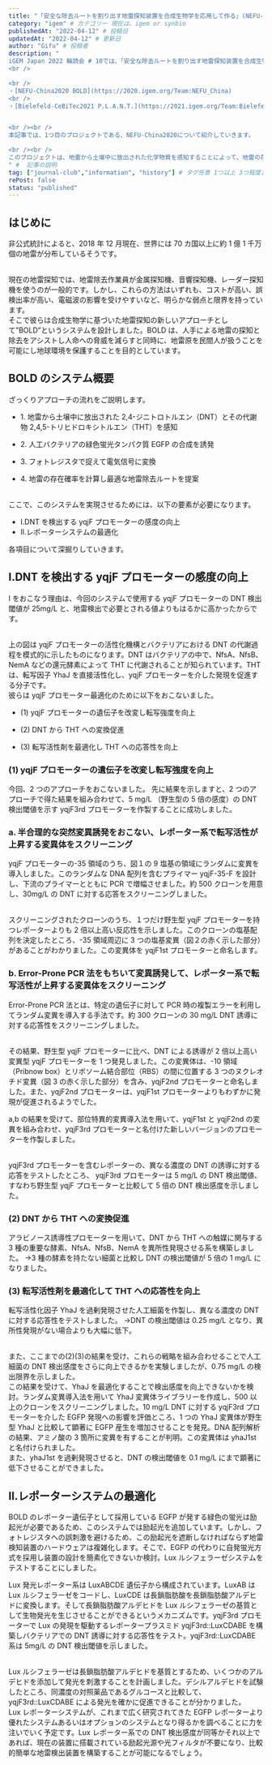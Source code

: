 ```yaml
---
title: "「安全な除去ルートを割り出す地雷探知装置を合成生物学を応用して作る」(NEFU-China2020 BOLD) - iGEM Japan 2022 定例会 (輪読会) #10-1" # タイトル
category: "igem" # カテゴリー 現在は、igem or synbio
publishedAt: "2022-04-12" # 投稿日
updatedAt: "2022-04-12" # 更新日
author: "Gifu" # 投稿者
description: "
iGEM Japan 2022 輪読会 # 10では、「安全な除去ルートを割り出す地雷探知装置を合成生物学を応用して作る」をテーマに、以下の2つのプロジェクトが紹介されました。
<br />

<br />
・[NEFU-China2020 BOLD](https://2020.igem.org/Team:NEFU_China)
<br />
・[Bielefeld-CeBiTec2021 P.L.A.N.T.](https://2021.igem.org/Team:Bielefeld-CeBiTec)


<br /><br />
本記事では、1つ目のプロジェクトである、NEFU-China2020について紹介していきます。

<br /><br />
このプロジェクトは、地雷から土壌中に放出された化学物質を感知することによって、地雷の存在確率を計算し最適な地雷除去ルートを提案しようというプロジェクトです。
" #  記事の説明
tag: ["journal-club","information", "history"] # タグ任意 1つ以上 3つ程度まで
rePost: false
status: "published"
---
```


## はじめに

非公式統計によると、2018 年 12 月現在、世界には 70 カ国以上に約 1 億 1 千万個の地雷が分布しているそうです。

<br />
現在の地雷探知では、地雷除去作業員が金属探知機、音響探知機、レーダー探知機を使うのが一般的です。しかし、これらの方法はいずれも、コストが高い、誤検出率が高い、電磁波の影響を受けやすいなど、明らかな弱点と限界を持っています。

<br />
そこで彼らは合成生物学に基づいた地雷探知の新しいアプローチとして”BOLD”というシステムを設計しました。BOLD
は、人手による地雷の探知と除去をアシストし人命への脅威を減らすと同時に、地雷原を民間人が扱うことを可能にし地球環境を保護することを目的としています。

## BOLD のシステム概要

ざっくりアプローチの流れをご説明します。

<MediaCard
  mediaType="image"
  src="https://yomogy.com/blog/gifu/images/igem-japan-2022-meeting-10-1-fig1.png"
  alt="Fig.1 - BOLD 概要 - Wiki トップ より引用"
  caption="Fig.1 - BOLD 概要 - Wiki トップ より引用"
/>

- 1\. 地雷から土壌中に放出された 2,4-ジニトロトルエン（DNT）とその代謝物 2,4,5-トリヒドロキシトルエン（THT）を感知
- 2\. 人工バクテリアの緑色蛍光タンパク質 EGFP の合成を誘発

- 3\. フォトレジスタで捉えて電気信号に変換
- 4\. 地雷の存在確率を計算し最適な地雷除去ルートを提案

<br />
ここで、このシステムを実現させるためには、以下の要素が必要になります。

- I.DNT を検出する yqjF プロモーターの感度の向上
- II.レポーターシステムの最適化

各項目について深掘りしていきます。

## I.DNT を検出する yqjF プロモーターの感度の向上

I をおこなう理由は、今回のシステムで使用する yqjF プロモーターの DNT 検出閾値が 25mg/L と、地雷検出で必要とされる値よりもはるかに高かったからです。

<MediaCard
  mediaType="image"
  src="https://yomogy.com/blog/gifu/images/igem-japan-2022-meeting-10-1-fig2.png"
  alt="Fig.2 - yqjF プロモーターの活性化機構 - Wiki-result より引用"
  caption="Fig.2 - yqjF プロモーターの活性化機構 - Wiki-result より引用"
/>

<br />
上の図は yqjF プロモーターの活性化機構とバクテリアにおける DNT の代謝過程を模式的に示したものになります。DNT
はバクテリアの中で、NfsA、NfsB、NemA などの還元酵素によって THT に代謝されることが知られています。THT
は、転写因子 YhaJ を直接活性化し、yqjF プロモーターを介した発現を促進する分子です。

<br />
彼らは yqjF プロモーター最適化のために以下をおこないました。

<br />

- (1) yqjF プロモーターの遺伝子を改変し転写強度を向上

- (2) DNT から THT への変換促進

- (3) 転写活性剤を最適化し THT への応答性を向上

<MediaCard
  mediaType="image"
  src="https://yomogy.com/blog/gifu/images/igem-japan-2022-meeting-10-1-fig3.png"
  alt="Fig.3 - yqjF プロモーターの活性化機構 - Wiki-result より引用 (一部改変)"
  caption="Fig.3 - yqjF プロモーターの活性化機構 - Wiki-result より引用 (一部改変)"
/>

### (1) yqjF プロモーターの遺伝子を改変し転写強度を向上

今回、2 つのアプローチをおこないました。
先に結果を示しますと、2 つのアプローチで得た結果を組み合わせて、5 mg/L （野生型の 5 倍の感度）の DNT 検出閾値を示す yqjF3rd プロモーターを作製することに成功しました。

### a. 半合理的な突然変異誘発をおこない、レポーター系で転写活性が上昇する変異体をスクリーニング

yqjF プロモーターの-35 領域のうち、図１の 9 塩基の領域にランダムに変異を導入しました。このランダムな DNA 配列を含むプライマー yqjF-35-F を設計し、下流のプライマーとともに PCR で増幅させました。約 500 クローンを用意し、30mg/L の DNT に対する応答をスクリーニングしました。

<MediaCard
  mediaType="image"
  src="https://yomogy.com/blog/gifu/images/igem-japan-2022-meeting-10-1-fig4.png"
  alt="図１ - yqjF プロモーターの構造 - Wiki-result より引用"
  caption="図１ - yqjF プロモーターの構造 - Wiki-result より引用"
/>

<br />
スクリーニングされたクローンのうち、１つだけ野生型 yqjF プロモーターを持つレポーターよりも
2 倍以上高い反応性を示しました。このクローンの塩基配列を決定したところ、-35 領域周辺に
3 つの塩基変異（図２の赤く示した部分）があることがわかりました。この変異体を yqjF1st
プロモーターと命名します。

<MediaCard
  mediaType="image"
  src="https://yomogy.com/blog/gifu/images/igem-japan-2022-meeting-10-1-fig5.png"
  alt="図2 - yqjF1st プロモーターの構造 - Wiki-result より引用"
  caption="図2 - yqjF1st プロモーターの構造 - Wiki-result より引用"
/>

### b. Error-Prone PCR 法をもちいて変異誘発して、レポーター系で転写活性が上昇する変異体をスクリーニング

Error-Prone PCR 法とは、特定の遺伝子に対して PCR 時の複製エラーを利用してランダム変異を導入する手法です。約 300 クローンの 30 mg/L DNT 誘導に対する応答性をスクリーニングしました。

<br />
その結果、野生型 yqjF プロモーターに比べ、DNT による誘導が 2 倍以上高い変異型 yqjF
プロモーターを 1 つ発見しました。この変異体は、-10 領域（Pribnow box）とリボソーム結合部位（RBS）の間に位置する
3 つのヌクレオチド変異（図 3 の赤く示した部分）を含み、yqjF2nd プロモーターと命名しました。また、yqjF2nd
プロモーターは、yqjF1st プロモーターよりもわずかに発現が促進されるようでした。

<MediaCard
  mediaType="image"
  src="https://yomogy.com/blog/gifu/images/igem-japan-2022-meeting-10-1-fig6.png"
  alt="図3 - yqjF2nd プロモーターの構造 - Wiki-result より引用"
  caption="図3 - yqjF2nd プロモーターの構造 - Wiki-result より引用"
/>

a,b の結果を受けて、部位特異的変異導入法を用いて、yqjF1st と yqjF2nd の変異を組み合わせ、yqjF3rd プロモーターと名付けた新しいバージョンのプロモーターを作製しました。

<br />
yqjF3rd プロモーターを含むレポーターの、異なる濃度の DNT の誘導に対する応答をテストしたところ、
yqjF3rd プロモーターは 5 mg/L の DNT 検出閾値、すなわち野生型 yqjF プロモーターと比較して
5 倍の DNT 検出感度を示しました。

### (2) DNT から THT への変換促進

アラビノース誘導性プロモーターを用いて、DNT から THT への触媒に関与する 3 種の重要な酵素、NfsA、NfsB、NemA を異所性発現させる系を構築しました。
→3 種の酵素を持たない細菌と比較し DNT の検出閾値が 5 倍の 1 mg/L になりました。

### (3) 転写活性剤を最適化して THT への応答性を向上

転写活性化因子 YhaJ を過剰発現させた人工細菌を作製し、異なる濃度の DNT に対する応答性をテストしました。
→DNT の検出閾値は 0.25 mg/L となり、異所性発現がない場合よりも大幅に低下。

<br />
また、ここまでの(2)(3)の結果を受け、これらの戦略を組み合わせることで人工細菌の DNT
検出感度をさらに向上できるかを実験しましたが、0.75 mg/L の検出限界を示しました。

<br />
この結果を受けて、YhaJ を最適化することで検出感度を向上できないかを検討。ランダム変異導入法を用いて
YhaJ 変異体ライブラリーを作成し、500 以上のクローンをスクリーニングしました。10 mg/L
DNT に対する yqjF3rd プロモーターを介した EGFP 発現への影響を評価ところ、1 つの YhaJ
変異体が野生型 YhaJ と比較して顕著に EGFP 産生を増加させることを発見。DNA 配列解析の結果、アミノ酸の
3 箇所に変異を有することが判明。この変異体は yhaJ1st と名付けられました。

<br />
また、yhaJ1st を過剰発現させると、DNT の検出閾値を 0.1 mg/L にまで顕著に低下させることができました。

## Ⅱ.レポーターシステムの最適化

BOLD のレポーター遺伝子として採用している EGFP が発する緑色の蛍光は励起光が必要であるため、このシステムでは励起光を追加しています。しかし、フォトレジスタへの誤刺激を避けるため、この励起光を遮断しなければならず地雷検知装置のハードウェアは複雑化します。そこで、EGFP の代わりに自発蛍光方式を採用し装置の設計を簡素化できないか検討。Lux ルシフェラーゼシステムをテストすることにしました。

<MediaCard
  mediaType="image"
  src="https://yomogy.com/blog/gifu/images/igem-japan-2022-meeting-10-1-fig7.png"
  alt="Fig.4 - Lux レポーターシステムの概要 - Wiki-result より引用"
  caption="Fig.4 - Lux レポーターシステムの概要 - Wiki-result より引用"
/>

Lux 発光レポーター系は LuxABCDE 遺伝子から構成されています。LuxAB は Lux ルシフェラーゼをコードし、LuxCDE
は長鎖脂肪酸を長鎖脂肪酸アルデヒドに変換します。そして長鎖脂肪酸アルデヒドを Lux
ルシフェラーゼの基質として生物発光を生じさせることができるというメカニズムです。yqjF3rd
プロモーターで Lux の発現を駆動するレポータープラスミド yqjF3rd::LuxCDABE を構築しバクテリアでの
DNT 誘導に対する応答性をテスト。yqjF3rd::LuxCDABE 系は 5mg/L の DNT 検出閾値を示しました。

<br />
Lux ルシフェラーゼは長鎖脂肪酸アルデヒドを基質とするため、いくつかのアルデヒドを添加して発光を刺激することを計画しました。デシルアルデヒドを試験したところ、同濃度の対照薬品であるグルコースと比較して、yqjF3rd::LuxCDABE
による発光を確かに促進できることが分かりました。

<br />
Lux レポーターシステムが、これまで広く研究されてきた EGFP レポーターより優れたシステムあるいはオプションのシステムとなり得るかを調べることに力を注いでいく予定です。Lux
レポーター系での DNT 検出感度が同等かそれ以上であれば、現在の装置に搭載されている励起光源や光フィルタが不要になり、比較的簡単な地雷検出装置を構築することが可能になるでしょう。
